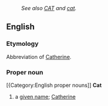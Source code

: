 :''See also [[CAT]] and [[cat]].''
{{wikipediapar|Cat}}
==English==
=== Etymology ===
Abbreviation of [[Catherine]].
=== Proper noun ===
[{Category:English proper nouns]]
'''Cat'''
# a [[given name]]; [[Catherine]]